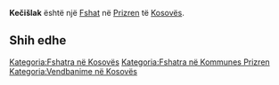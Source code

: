 {{Fshat në Kosovës
 | Emri                = Kečišlak
| srp_N_name = Kečišlak
| srp_N_FULL_NAME_RO = Kečišlak
| srp_N_FULL_NAME_ND_RO = Kecislak
| srp_N_SORT_NAME_RG = KECISLAK
| srp_N_FULL_NAME_RG = Kečišlak
| srp_N_FULL_NAME_ND_RG = Kecislak

 | Emri (Rasa dhanore) = 
 | Figura              = 
 | Shteti              = Kosovo
 | Komuna              = Prizren
 | Kodi postar         = 
 | Sipërfaqja          = 

 | Popullsia           = 

 | Regj. i popullsisë  = 
 | Dend. e popullsisë  = 
 | Faqja zyrtare       = 
 <!--- Koordinatat ----> 
 | Gjerësia            = 42.230833
 | Gjatësia            = 20.767778
 | Lartësia            = 
}}
'''Kečišlak''' është një [[Fshat]] në [[Prizren]] të [[Kosovës]].

<!-- == Gjeografia == -->
<!-- == Historia == -->
<!-- == Demografia == -->
== Shih edhe ==
{{Komuna Prizren}}
{{Kosovo-Administrata-Cung}}

[[Kategoria:Fshatra në Kosovës]]
[[Kategoria:Fshatra në Kommunes Prizren]]
[[Kategoria:Vendbanime në Kosovës]]
